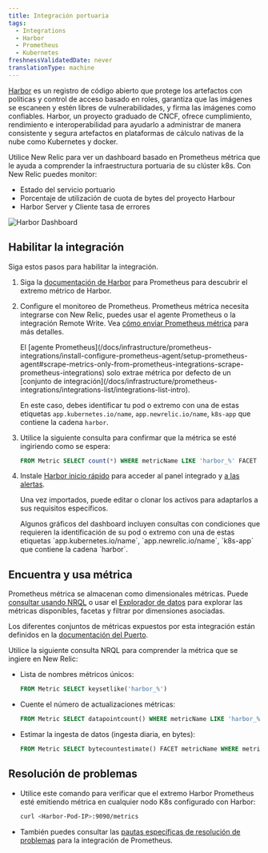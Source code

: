```yaml
---
title: Integración portuaria
tags:
  - Integrations
  - Harbor
  - Prometheus
  - Kubernetes
freshnessValidatedDate: never
translationType: machine
---
```


[Harbor](https://goharbor.io/) es un registro de código abierto que protege los artefactos con políticas y control de acceso basado en roles, garantiza que las imágenes se escaneen y estén libres de vulnerabilidades, y firma las imágenes como confiables. Harbor, un proyecto graduado de CNCF, ofrece cumplimiento, rendimiento e interoperabilidad para ayudarlo a administrar de manera consistente y segura artefactos en plataformas de cálculo nativas de la nube como Kubernetes y docker.

Utilice New Relic para ver un dashboard basado en Prometheus métrica que le ayuda a comprender la infraestructura portuaria de su clúster k8s. Con New Relic puedes monitor:

* Estado del servicio portuario
* Porcentaje de utilización de cuota de bytes del proyecto Harbour
* Harbor Server y Cliente tasa de errores

<img title="Harbor Dashboard" alt="Harbor Dashboard" src="/images/kubernetes_screenshot-crop_harbor-dashboard.webp" />

## Habilitar la integración

Siga estos pasos para habilitar la integración.

1. Siga la [documentación de Harbor](https://goharbor.io/docs/2.2.0/administration/metrics/#scrapping-metrics-with-prometheus) para Prometheus para descubrir el extremo métrico de Harbor.

2. Configure el monitoreo de Prometheus. Prometheus métrica necesita integrarse con New Relic, puedes usar el agente Prometheus o la integración Remote Write. Vea [cómo enviar Prometheus métrica](/docs/infrastructure/prometheus-integrations/get-started/send-prometheus-metric-data-new-relic/) para más detalles.

   <Callout variant="important">
     El [agente Prometheus](/docs/infrastructure/prometheus-integrations/install-configure-prometheus-agent/setup-prometheus-agent#scrape-metrics-only-from-prometheus-integrations-scrape-prometheus-integrations) solo extrae métrica por defecto de un [conjunto de integración](/docs/infrastructure/prometheus-integrations/integrations-list/integrations-list-intro).

     En este caso, debes identificar tu pod o extremo con una de estas etiquetas `app.kubernetes.io/name`, `app.newrelic.io/name`, `k8s-app` que contiene la cadena `harbor`.
   </Callout>

3. Utilice la siguiente consulta para confirmar que la métrica se esté ingiriendo como se espera:

   ```sql
   FROM Metric SELECT count(*) WHERE metricName LIKE 'harbor_%' FACET metricName LIMIT MAX
   ```

4. Instale [Harbor inicio rápido](https://newrelic.com/instant-observability/harbor) para acceder al panel integrado y [a las alertas](/docs/alerts-applied-intelligence/new-relic-alerts/learn-alerts/introduction-alerts/).

   Una vez importados, puede editar o clonar los activos para adaptarlos a sus requisitos específicos.

   <Callout variant="important">
     Algunos gráficos del dashboard incluyen consultas con condiciones que requieren la identificación de su pod o extremo con una de estas etiquetas `app.kubernetes.io/name`, `app.newrelic.io/name`, `k8s-app` que contiene la cadena `harbor`.
   </Callout>

## Encuentra y usa métrica

Prometheus métrica se almacenan como dimensionales métricas. Puede [consultar usando NRQL](/docs/telemetry-data-platform/get-data/apis/query-metric-data-type/) o usar el [Explorador de datos](/docs/query-your-data/explore-query-data/browse-data/introduction-data-explorer/) para explorar las métricas disponibles, facetas y filtrar por dimensiones asociadas.

Los diferentes conjuntos de métricas expuestos por esta integración están definidos en la [documentación del Puerto](https://goharbor.io/docs/2.2.0/administration/metrics/).

Utilice la siguiente consulta NRQL para comprender la métrica que se ingiere en New Relic:

* Lista de nombres métricos únicos:

  ```sql
  FROM Metric SELECT keysetlike('harbor_%')
  ```

* Cuente el número de actualizaciones métricas:

  ```sql
  FROM Metric SELECT datapointcount() WHERE metricName LIKE 'harbor_%' LIMIT MAX
  ```

* Estimar la ingesta de datos (ingesta diaria, en bytes):

  ```sql
  FROM Metric SELECT bytecountestimate() FACET metricName WHERE metricName LIKE 'harbor_%' SINCE 1 DAY AGO LIMIT MAX
  ```

## Resolución de problemas

* Utilice este comando para verificar que el extremo Harbor Prometheus esté emitiendo métrica en cualquier nodo K8s configurado con Harbor:

  ```sh
  curl <Harbor-Pod-IP>:9090/metrics
  ```

* También puedes consultar las [pautas específicas de resolución de problemas](/docs/infrastructure/prometheus-integrations/install-configure-prometheus-agent/troubleshooting-guide/) para la integración de Prometheus.